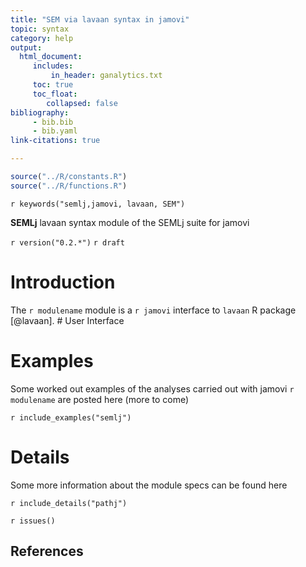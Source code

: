 ```yaml
---
title: "SEM via lavaan syntax in jamovi"
topic: syntax
category: help
output: 
  html_document:
     includes:
         in_header: ganalytics.txt
     toc: true
     toc_float:
        collapsed: false
bibliography: 
     - bib.bib
     - bib.yaml
link-citations: true

---
```



```r
source("../R/constants.R")
source("../R/functions.R")
```

`r keywords("semlj,jamovi, lavaan, SEM")`

**SEMLj** lavaan syntax module of the SEMLj suite for jamovi

`r version("0.2.*")` 
`r draft`


# Introduction

The `r modulename` module is a `r jamovi` interface to `lavaan` R package [@lavaan]. 
# User Interface


# Examples

Some worked out examples of the analyses carried out with jamovi `r modulename` are posted here (more to come)

`r include_examples("semlj")`

# Details

Some more information about the module specs can be found here

`r include_details("pathj")`


`r issues()`


## References